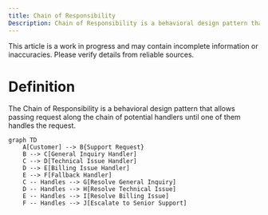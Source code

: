 ```yaml
---
title: Chain of Responsibility
Description: Chain of Responsibility is a behavioral design pattern that allows passing request along the chain of potential handlers until one of them handles the request.
---
```

<Callout title="Warning" type="warning">
This article is a work in progress and may contain incomplete information or inaccuracies. Please verify details from reliable sources.
</Callout>

# Definition
The Chain of Responsibility is a behavioral design pattern that allows passing request along the chain of potential handlers until one of them handles the request.

```mermaid
graph TD
    A[Customer] --> B{Support Request}
    B --> C[General Inquiry Handler]
    C --> D[Technical Issue Handler]
    D --> E[Billing Issue Handler]
    E --> F[Fallback Handler]
    C -- Handles --> G[Resolve General Inquiry]
    D -- Handles --> H[Resolve Technical Issue]
    E -- Handles --> I[Resolve Billing Issue]
    F -- Handles --> J[Escalate to Senior Support]
```